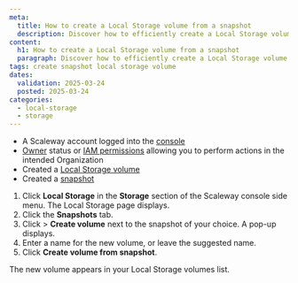 ```yaml
---
meta:
  title: How to create a Local Storage volume from a snapshot
  description: Discover how to efficiently create a Local Storage volume from a snapshot with our comprehensive step-by-step guide. Optimize your storage workflow effortlessly.
content:
  h1: How to create a Local Storage volume from a snapshot
  paragraph: Discover how to efficiently create a Local Storage volume from a snapshot with our comprehensive step-by-step guide. Optimize your storage workflow effortlessly.
tags: create snapshot local storage volume
dates:
  validation: 2025-03-24
  posted: 2025-03-24
categories:
  - local-storage
  - storage
---
```



<Requirements />

- A Scaleway account logged into the [console](https://console.scaleway.com)
- [Owner](/iam/concepts/#owner) status or [IAM permissions](/iam/concepts/#permission) allowing you to perform actions in the intended Organization
- Created a [Local Storage volume](/local-storage/how-to/create-volume/)
- Created a [snapshot](/local-storage/how-to/create-snapshot/)


1. Click **Local Storage** in the **Storage** section of the Scaleway console side menu. The Local Storage page displays.
2. Click the **Snapshots** tab.
3. Click <Icon name="more" /> > **Create volume** next to the snapshot of your choice. A pop-up displays.
4. Enter a name for the new volume, or leave the suggested name.
5. Click **Create volume from snapshot**.

The new volume appears in your Local Storage volumes list.

